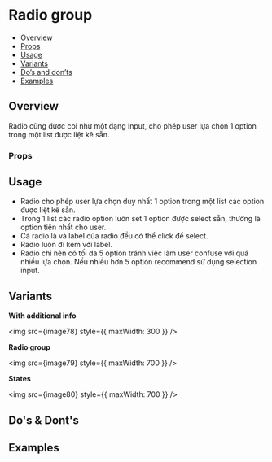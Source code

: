 

<Meta of={Stories} />

# Radio group

- [Overview](#overview)
- [Props](#props)
- [Usage](#usage)
- [Variants](#variants)
- [Do’s and don’ts](#dos--donts)
- [Examples](#examples)

## Overview

Radio cũng được coi như một dạng input, cho phép user lựa chọn 1 option
trong một list được liệt kê sẵn.

<Canvas of={Stories.Default} />

### Props

<Controls of={Stories.Default} />

## Usage

- Radio cho phép user lựa chọn duy nhất 1 option trong một list các option
  được liệt kê sẵn.
- Trong 1 list các radio option luôn set 1 option được select sẵn, thường
  là option tiện nhất cho user.
- Cả radio là và label của radio đều có thể click để select.
- Radio luôn đi kèm với label.
- Radio chỉ nên có tối đa 5 option tránh việc làm user confuse với quá
  nhiều lựa chọn. Nếu nhiều hơn 5 option recommend sử dụng selection
  input.

## Variants

**With additional info**

<img src={image78} style={{ maxWidth: 300 }} />

**Radio group**

<img src={image79} style={{ maxWidth: 700 }} />

**States**

<img src={image80} style={{ maxWidth: 700 }} />

## Do's & Dont's

## Examples

<Canvas of={Stories.Variants} />
<Canvas of={Stories.Room} />
